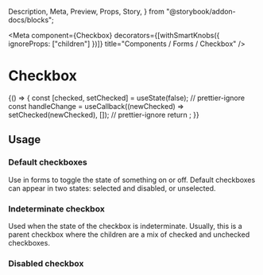   Description,
  Meta,
  Preview,
  Props,
  Story,
} from "@storybook/addon-docs/blocks";

<Meta
  component={Checkbox}
  decorators={[withSmartKnobs({ ignoreProps: ["children"] })]}
  title="Components / Forms / Checkbox"
/>

# Checkbox

<Description of={Checkbox} />

<Preview withToolbar>
  <Story name="Default checkbox">
    {() => {
      const [checked, setChecked] = useState(false);
      // prettier-ignore
      const handleChange = useCallback((newChecked) => setChecked(newChecked), []);
      // prettier-ignore
      return <Checkbox checked={checked} label="Basic checkbox" onChange={handleChange} />;
    }}
  </Story>
</Preview>

<Props of={Checkbox} />

## Usage

### Default checkboxes

Use in forms to toggle the state of something on or off. Default checkboxes can appear in
two states: selected and disabled, or unselected.

<Preview withToolbar>
  <Story name="checked set">
    <Checkbox checked={true} label="Pre-checked" />
  </Story>
</Preview>

### Indeterminate checkbox

Used when the state of the checkbox is indeterminate. Usually, this is a parent checkbox
where the children are a mix of checked and unchecked checkboxes.

<Preview>
  <Story name="Indeterminate">
    <Checkbox checked="indeterminate" label="Select all" />
  </Story>
</Preview>

### Disabled checkbox

<Preview>
  <Story name="Disabled">
    <Stack vertical>
      <Checkbox checked="indeterminate" disabled label="Select all" />
      <Checkbox checked disabled label="Select all" />
      <Checkbox checked={false} disabled label="Select all" />
    </Stack>
  </Story>
</Preview>
